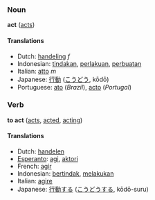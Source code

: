 === Noun ===
'''act''' ([[acts]])

==== Translations ====
*Dutch: [[handeling]] ''f''
*Indonesian: [[tindak|tindakan]], [[laku|perlakuan]], [[buat|perbuatan]]
*Italian: [[atto]] ''m''
*Japanese: [[行動]] ([[こうどう]], kōdō)
*Portuguese: [[ato]] (''Brazil''), [[acto]] (''Portugal'')

=== Verb ===
'''to act''' ([[acts]], [[acted]], [[acting]])

==== Translations ====
*Dutch: [[handelen]]
*[[Esperanto]]: [[agi]], [[aktori]]
*French: [[agir]]
*Indonesian: [[tindak|bertindak]], [[laku|melakukan]]
*Italian: [[agire]]
*Japanese: [[行動]]する ([[こうどう]]する, kōdō-suru)